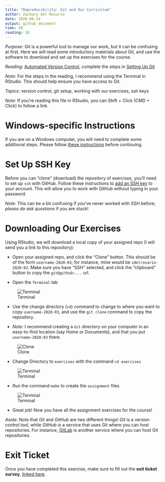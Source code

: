 ```yaml
---
title: "Reproducibility: Git and Our Curriculum"
author: Zachary del Rosario
date: 2020-06-24
output: github_document
time: 30
reading: 10
---
```


*Purpose*: Git is a powerful tool to manage our work, but it can be confusing at first. Here we will read some introductory materials about Git, and use the software to download and set up the exercises for the course.

*Reading*: [Automated Version Control](https://swcarpentry.github.io/git-novice/01-basics/index.html), complete the steps in [Setting Up Git](https://swcarpentry.github.io/git-novice/02-setup/index.html)

*Note*: For the steps in the reading, I recommend using the Terminal in RStudio. This should help ensure you have access to Git.

*Topics*: version control, git setup, working with our exercises, ssh keys

*Note*: If you're reading this file in RStudio, you can Shift + Click (CMD + Click) to follow a link.

# Windows-specific Instructions
<!-- -------------------------------------------------- -->

If you are on a Windows computer, you will need to complete some additional steps. Please follow [these instructions](https://github.com/zdelrosario/data-science-curriculum/blob/master/exercises/e-windows-gitbash.md) before continuing.

# Set Up SSH Key
<!-- -------------------------------------------------- -->

Before you can "clone" (download) the repository of exercises, you'll need to set up `ssh` with GitHub. Follow these instructions to [add an SSH key](https://help.github.com/en/github/authenticating-to-github/adding-a-new-ssh-key-to-your-github-account) to your account. This will allow you to work with GitHub without typing in your password.

*Note*: This can be a bit confusing if you've never worked with SSH before; *please do ask questions* if you are stuck!

# Downloading Our Exercises
<!-- -------------------------------------------------- -->

Using RStudio, we will download a local copy of your assigned repo (I will send you a link to this repository):

- Open your assigned repo, and click the "Clone" button. This should be of the form `username-2020-03`; for instance, mine would be `zdelrosario-2020-03`. Make sure you have "SSH" selected, and click the "clipboard" button to copy the `git@github:...` url.

- Open the `Terminal` tab

![Terminal](./images/rep01-terminal.png)

- Use the change directory (`cd`) command to change to where you want to copy `username-2020-03`, and use the `git clone` command to copy the repository.

- *Note*: I recommend creating a `Git` directory on your computer in an easy-to-find location (say Home or Documents), and that you put `username-2020-03` there.

![Clone](./images/rep01-clone-cli.png)

- Change Directory to `exercises` with the command `cd exercises`

![Terminal](./images/rep01-cd.png)

- Run the command `make` to create the `assignment` files

![Terminal](./images/rep01-make.png)

- Great job! Now you have all the assignment exercises for the course!

*Aside*: Note that *Git* and *GitHub* are two different things! *Git* is a
version control tool, while *GitHub* is a service that uses Git where you can host repositories. For instance, [GitLab](https://about.gitlab.com/) is another service where you can host Git repositories.

<!-- include-exit-ticket -->
# Exit Ticket
<!-- -------------------------------------------------- -->

Once you have completed this exercise, make sure to fill out the **exit ticket survey**, [linked here](https://docs.google.com/forms/d/e/1FAIpQLSeuq2LFIwWcm05e8-JU84A3irdEL7JkXhMq5Xtoalib36LFHw/viewform?usp=pp_url&entry.693978880=e-rep01-intro-git-assignment.Rmd).
